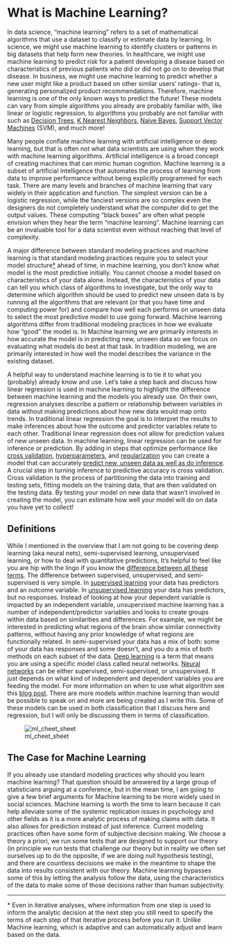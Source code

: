 # What is Machine Learning?

In data science, "machine learning" refers to a set of mathematical algorithms that use a dataset to classify or estimate data by learning. In science, we might use machine learning to identify clusters or patterns in big datasets that help form new theories. In healthcare, we might use machine learning to predict risk for a patient developing a disease based on characteristics of previous patients who did or did not go on to develop that disease. In business, we might use machine learning to predict whether a new user might like a product based on other similar users' ratings- that is, generating personalized product recommendations. Therefore, machine learning is one of the only known ways to predict the future! These models can vary from simple algorithms you already are probably familiar with, like linear or logistic regression, to algorithms you probably are not familiar with such as [Decision Trees](step4.qmd#decisiontrees), [K Nearest Neighbors](step4.qmd#knn), [Naive Bayes](step4.qmd#naivebayes), [Support Vector Machines](step4.qmd#svm) (SVM), and much more!

Many people conflate machine learning with artificial intelligence or deep learning, but that is often not what data scientists are using when they work with machine learning algorithms. Artificial intelligence is a broad concept of creating machines that can mimic human cognition. Machine learning is a subset of artificial intelligence that automates the process of learning from data to improve performance without being explicitly programmed for each task. There are many levels and branches of machine learning that vary widely in their application and function. The simplest version can be a logistic regression, while the fanciest versions are so complex even the designers do not completely understand what the computer did to get the output values. These computing "black boxes" are often what people envision when they hear the term "machine learning". Machine learning can be an invaluable tool for a data scientist even without reaching that level of complexity.

A major difference between standard modeling practices and machine learning is that standard modeling practices require you to select your model structure[\*](#footnote) ahead of time, in machine learning, you don't know what model is the most predictive initially. You cannot choose a model based on characteristics of your data alone. Instead, the characteristics of your data can tell you which class of algorithms to investigate, but the only way to determine which algorithm should be used to predict new unseen data is by running all the algorithms that are relevant (or that you have time and computing power for) and compare how well each performs on unseen data to select the most predictive model to use going forward. Machine learning algorithms differ from traditional modeling practices in how we evaluate how "good" the model is. In Machine learning we are primarily interests in how accurate the model is in predicting new, unseen data so we focus on evaluating what models do best at that task. In tradition modeling, we are primarily interested in how well the model describes the variance in the existing dataset.

A helpful way to understand machine learning is to tie it to what you (probably) already know and use. Let's take a step back and discuss how linear regression is used in machine learning to highlight the difference between machine learning and the models you already use. On their own, regression analyses describe a pattern or relationship between variables in data without making predictions about how new data would map onto trends. In traditional linear regression the goal is to interpret the results to make inferences about how the outcome and predictor variables relate to each other. Traditional linear regression does not allow for prediction values of new unseen data. In machine learning, linear regression can be used for inference or prediction. By adding in steps that optimize performance like [cross validation](step3.qmd#crossval), [hyperparameters](glossary.qmd#hyperparameters), and [regularization](regularization.qmd#regularization) you can create a model that can accurately [predict new, unseen data as well as do inference](https://vitalflux.com/machine-learning-inference-prediction-difference/#:~:text=While%20prediction%20is%20used%20to,predictors%20and%20the%20response%20variables.). A crucial step in turning inference to predictive accuracy is cross validation. Cross validation is the process of partitioning the data into training and testing sets, fitting models on the training data, that are then validated on the testing data. By testing your model on new data that wasn't involved in creating the model, you can estimate how well your model will do on data you have yet to collect!

## Definitions

While I mentioned in the overview that I am not going to be covering deep learning (aka neural nets), semi-supervised learning, unsupervised learning, or how to deal with quantitative predictions, It's helpful to feel like you are hip with the lingo if you know the [difference between all these terms](https://www.sas.com/en_gb/insights/articles/analytics/machine-learning-algorithms.html). The difference between supervised, unsupervised, and semi-supervised is very simple. In [supervised learning](https://www.datacamp.com/blog/supervised-machine-learning) your data has predictors and an outcome variable. In [unsupervised learning](https://www.datacamp.com/blog/introduction-to-unsupervised-learning) your data has predictors, but no responses. Instead of looking at how your dependent variable is impacted by an independent variable, unsupervised machine learning has a number of independent/predictor variables and looks to create groups within data based on similarities and differences. For example, we might be interested in predicting what regions of the brain show similar connectivity patterns, without having any prior knowledge of what regions are functionally related. In semi-supervised your data has a mix of both: some of your data has responses and some doesn't, and you do a mix of both methods on each subset of the data. [Deep learning](https://www.nvidia.com/en-us/glossary/deep-learning/) is a term that means you are using a specific model class called neural networks. [Neural networks](https://www.youtube.com/watch?v=CqOfi41LfDw) can be either supervised, semi-supervised, or unsupervised. It just depends on what kind of independent and dependent variables you are feeding the model. For more information on when to use what algorithm see this [blog post](https://blogs.sas.com/content/subconsciousmusings/2020/12/09/machine-learning-algorithm-use/). There are more models within machine learning than would be possible to speak on and more are being created as I write this. Some of these models can be used in both classification that I discuss here and regression, but I will only be discussing them in terms of classification.

![ml_cheet_sheet](https://blogs.sas.com/content/subconsciousmusings/files/2017/04/machine-learning-cheet-sheet-2-1024x576.png)

## The Case for Machine Learning

If you already use standard modeling practices why should you learn machine learning? That question should be answered by a large group of statisticians arguing at a conference, but in the mean time, I am going to give a few brief arguments for Machine learning to be more widely used in social sciences. Machine learning is worth the time to learn because it can help alleviate some of the systemic replication issues in psychology and other fields as it is a more analytic process of making claims with data. It also allows for prediction instead of just inference. Current modeling practices often have some form of subjective decision making. We choose a theory a priori, we run some tests that are designed to support our theory (in principle we run tests that challenge our theory but in reality we often set ourselves up to do the opposite, if we are doing null hypothesis testing), and there are countless decisions we make in the meantime to shape the data into results consistent with our theory. Machine learning bypasses some of this by letting the analysis follow the data, using the characteristics of the data to make some of those decisions rather than human subjectivity.

------------------------------------------------------------------------

[\*]{#footnote} Even in iterative analyses, where information from one step is used to inform the analytic decision at the next step you still need to specify the terms of each step of that iterative process before you run it. Unlike Machine learning, which is adaptive and can automatically adjust and learn based on the data.
